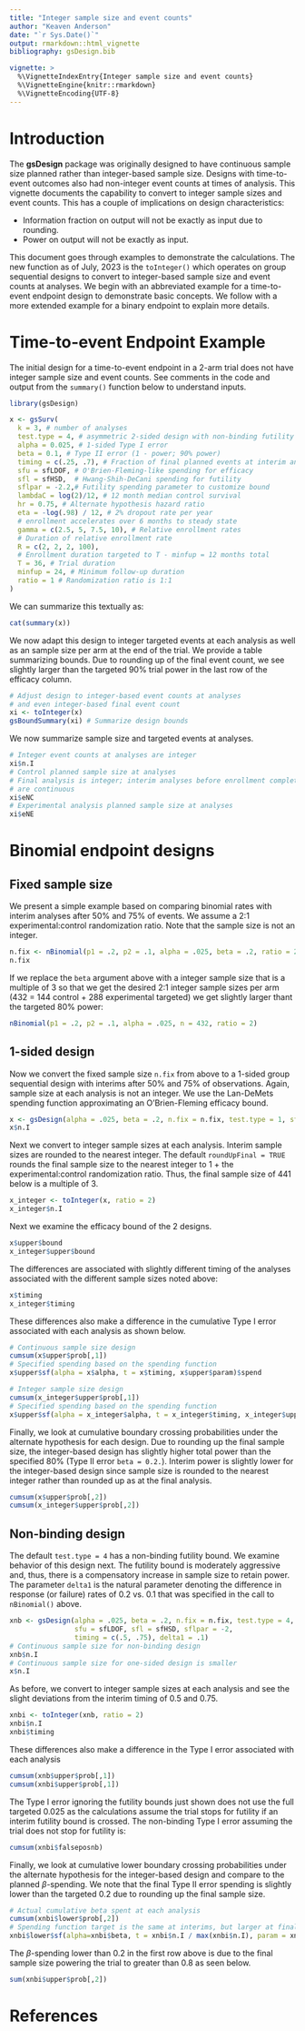 ```yaml
---
title: "Integer sample size and event counts"
author: "Keaven Anderson"
date: "`r Sys.Date()`"
output: rmarkdown::html_vignette
bibliography: gsDesign.bib

vignette: >
  %\VignetteIndexEntry{Integer sample size and event counts}
  %\VignetteEngine{knitr::rmarkdown}
  %\VignetteEncoding{UTF-8}
---
```


# Introduction 

The **gsDesign** package was originally designed to have continuous sample size planned rather than integer-based sample size.
Designs with time-to-event outcomes also had non-integer event counts at times of analysis.
This vignette  documents the capability to convert to integer sample sizes and event counts.
This has a couple of implications on design characteristics:

- Information fraction on output will not be exactly as input due to rounding.
- Power on output will not be exactly as input.

This document goes through examples to demonstrate the calculations.
The new function as of July, 2023 is the `toInteger()` which operates on group sequential designs to convert to integer-based sample size and event counts at analyses.
We begin with an abbreviated example for a time-to-event endpoint design to demonstrate basic concepts.
We follow with a more extended example for a binary endpoint to explain more details.

# Time-to-event Endpoint Example

The initial design for a time-to-event endpoint in a 2-arm trial does not have integer sample size and event counts.
See comments in the code and output from the `summary()` function below to understand inputs.

```r
library(gsDesign)

x <- gsSurv(
  k = 3, # number of analyses
  test.type = 4, # asymmetric 2-sided design with non-binding futility bound
  alpha = 0.025, # 1-sided Type I error
  beta = 0.1, # Type II error (1 - power; 90% power)
  timing = c(.25, .7), # Fraction of final planned events at interim analyses
  sfu = sfLDOF, # O'Brien-Fleming-like spending for efficacy
  sfl = sfHSD,  # Hwang-Shih-DeCani spending for futility
  sflpar = -2.2,# Futility spending parameter to customize bound 
  lambdaC = log(2)/12, # 12 month median control survival
  hr = 0.75, # Alternate hypothesis hazard ratio
  eta = -log(.98) / 12, # 2% dropout rate per year
  # enrollment accelerates over 6 months to steady state 
  gamma = c(2.5, 5, 7.5, 10), # Relative enrollment rates
  # Duration of relative enrollment rate
  R = c(2, 2, 2, 100), 
  # Enrollment duration targeted to T - minfup = 12 months total
  T = 36, # Trial duration
  minfup = 24, # Minimum follow-up duration
  ratio = 1 # Randomization ratio is 1:1
)
```

We can summarize this textually as:

```r
cat(summary(x))
```

We now adapt this design to integer targeted events at each analysis as well as an sample size per arm at the end of the trial.
We provide a table summarizing bounds.
Due to rounding up of the final event count, we see slightly larger than the targeted 90% trial power in the last row of the efficacy column.

```r
# Adjust design to integer-based event counts at analyses
# and even integer-based final event count
xi <- toInteger(x)
gsBoundSummary(xi) # Summarize design bounds
```

We now summarize sample size and targeted events at analyses.

```r
# Integer event counts at analyses are integer
xi$n.I
# Control planned sample size at analyses
# Final analysis is integer; interim analyses before enrollment completion
# are continuous
xi$eNC
# Experimental analysis planned sample size at analyses
xi$eNE
```


# Binomial endpoint designs

## Fixed sample size

We present a simple example based on comparing binomial rates with interim analyses after 50% and 75% of events. We assume a 2:1 experimental:control randomization ratio. Note that the sample size is not an integer.

```r
n.fix <- nBinomial(p1 = .2, p2 = .1, alpha = .025, beta = .2, ratio = 2)
n.fix
```
If we replace the `beta` argument above with a integer sample size that is a multiple of 3 so that we get the desired 2:1 integer sample sizes per arm (432 = 144 control + 288 experimental targeted) we get slightly larger thant the targeted 80% power:

```r
nBinomial(p1 = .2, p2 = .1, alpha = .025, n = 432, ratio = 2)
```

## 1-sided design

Now we convert the fixed sample size `n.fix` from above to a 1-sided group sequential design  with interims after 50% and 75% of observations. Again, sample size at each analysis is not an integer. We use the Lan-DeMets spending function approximating an O'Brien-Fleming efficacy bound.

```r
x <- gsDesign(alpha = .025, beta = .2, n.fix = n.fix, test.type = 1, sfu = sfLDOF, timing = c(.5, .75))
x$n.I
```
Next we convert to integer sample sizes at each analysis. Interim sample sizes are rounded to the nearest integer.
The default `roundUpFinal = TRUE` rounds the final sample size to the nearest integer to 1 + the experimental:control randomization ratio. Thus, the final sample size of 441 below is a multiple of 3.

```r
x_integer <- toInteger(x, ratio = 2)
x_integer$n.I
```

Next we examine the efficacy bound of the 2 designs.

```r
x$upper$bound
x_integer$upper$bound
```

The differences are associated with slightly different timing of the analyses associated with the different sample sizes noted above:

```r
x$timing
x_integer$timing
```

These differences also make a difference in the cumulative Type I error associated with each analysis as shown below.


```r
# Continuous sample size design
cumsum(x$upper$prob[,1])
# Specified spending based on the spending function
x$upper$sf(alpha = x$alpha, t = x$timing, x$upper$param)$spend
```

```r
# Integer sample size design
cumsum(x_integer$upper$prob[,1])
# Specified spending based on the spending function
x$upper$sf(alpha = x_integer$alpha, t = x_integer$timing, x_integer$upper$param)$spend
```
Finally, we look at cumulative boundary crossing probabilities under the alternate hypothesis for each design.
Due to rounding up the final sample size, the integer-based design has slightly higher total power than the specified 80% (Type II error `beta = 0.2.`).
Interim power is slightly lower for the integer-based design since sample size is rounded to the nearest integer rather than rounded up as at the final analysis.

```r
cumsum(x$upper$prob[,2])
cumsum(x_integer$upper$prob[,2])
```

## Non-binding design

The default `test.type = 4` has a non-binding futility bound. We examine behavior of this design next.
The futility bound is moderately aggressive and, thus, there is a compensatory increase in sample size to retain power.
The parameter `delta1` is the natural parameter denoting the difference in response (or failure) rates of 0.2 vs. 0.1 that was specified in the call to `nBinomial()` above.


```r
xnb <- gsDesign(alpha = .025, beta = .2, n.fix = n.fix, test.type = 4, 
                sfu = sfLDOF, sfl = sfHSD, sflpar = -2, 
                timing = c(.5, .75), delta1 = .1)
# Continuous sample size for non-binding design
xnb$n.I
# Continuous sample size for one-sided design is smaller
x$n.I
```

As before, we convert to integer sample sizes at each analysis and see the slight deviations from the interim timing of 0.5 and 0.75.

```r
xnbi <- toInteger(xnb, ratio = 2)
xnbi$n.I
xnbi$timing
```

These differences also make a difference in the Type I error associated with each analysis

```r
cumsum(xnb$upper$prob[,1])
cumsum(xnbi$upper$prob[,1])
```

The Type I error ignoring the futility bounds just shown does not use the full targeted 0.025 as the calculations assume the trial stops for futility if an interim futility bound is crossed.
The non-binding Type I error assuming the trial does not stop for futility is:

```r
cumsum(xnbi$falseposnb)
```



Finally, we look at cumulative lower boundary crossing probabilities under the alternate hypothesis for the integer-based design and compare to the planned $\beta$-spending.
We note that the final Type II error spending is slightly lower than the targeted 0.2 due to rounding up the final sample size.  

```r
# Actual cumulative beta spent at each analysis
cumsum(xnbi$lower$prob[,2])
# Spending function target is the same at interims, but larger at final
xnbi$lower$sf(alpha=xnbi$beta, t = xnbi$n.I / max(xnbi$n.I), param = xnbi$lower$param)$spend
```

The $\beta$-spending lower than 0.2 in the first row above is due to the final sample size powering the trial to greater than 0.8 as seen below.

```r
sum(xnbi$upper$prob[,2])
```





# References
